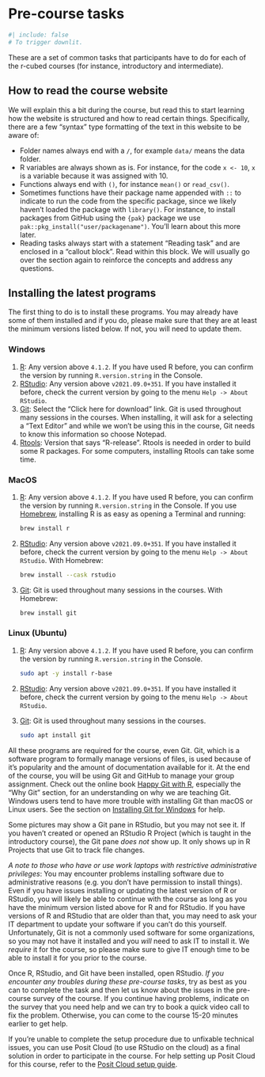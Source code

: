 # Pre-course tasks

```r
#| include: false
# To trigger downlit.
```

These are a set of common tasks that participants have to do for each of
the r-cubed courses (for instance, introductory and intermediate).

## How to read the course website {#reading-website}

We will explain this a bit during the course, but read this to start
learning how the website is structured and how to read certain things.
Specifically, there are a few "syntax" type formatting of the text in
this website to be aware of:

-   Folder names always end with a `/`, for example `data/` means the
    data folder.
-   R variables are always shown as is. For instance, for the code
    `x <- 10`, `x` is a variable because it was assigned with 10.
-   Functions always end with `()`, for instance `mean()` or
    `read_csv()`.
-   Sometimes functions have their package name appended with `::` to
    indicate to run the code from the specific package, since we likely
    haven't loaded the package with `library()`. For instance, to
    install packages from GitHub using the `{pak}` package we use
    `pak::pkg_install("user/packagename")`. You'll learn about this more
    later.
-   Reading tasks always start with a statement "Reading task" and are
    enclosed in a "callout block". Read within this block. We will
    usually go over the section again to reinforce the concepts and
    address any questions.

## Installing the latest programs {#installation-instructions}

The first thing to do is to install these programs. You may already have
some of them installed and if you do, please make sure that they are at
least the minimum versions listed below. If not, you will need to update
them.

::: panel-tabset
### Windows

1.  [R](https://cloud.r-project.org/bin/windows/base/): Any version
    above `4.1.2`. If you have used R before, you can confirm the
    version by running `R.version.string` in the Console.
2.  [RStudio](https://www.rstudio.com/products/rstudio/download/#download):
    Any version above `v2021.09.0+351`. If you have installed it before,
    check the current version by going to the menu
    `Help -> About RStudio`.
3.  [Git](https://git-scm.com/download/win): Select the "Click here for
    download" link. Git is used throughout many sessions in the courses.
    When installing, it will ask for a selecting a "Text Editor" and
    while we won't be using this in the course, Git needs to know this
    information so choose Notepad.
4.  [Rtools](https://cran.r-project.org/bin/windows/Rtools/): Version
    that says "R-release". Rtools is needed in order to build some R
    packages. For some computers, installing Rtools can take some time.

### MacOS

1.  [R](https://cloud.r-project.org/bin/macosx/): Any version above
    `4.1.2`. If you have used R before, you can confirm the version by
    running `R.version.string` in the Console. If you use
    [Homebrew](https://brew.sh/), installing R is as easy as opening a
    Terminal and running:

    ``` bash
    brew install r
    ```

2.  [RStudio](https://www.rstudio.com/products/rstudio/download/#download):
    Any version above `v2021.09.0+351`. If you have installed it before,
    check the current version by going to the menu
    `Help -> About RStudio`. With Homebrew:

    ``` bash
    brew install --cask rstudio
    ```

3.  [Git](https://git-scm.com/download/mac): Git is used throughout many
    sessions in the courses. With Homebrew:

    ``` bash
    brew install git
    ```

### Linux (Ubuntu)

1.  [R](https://cloud.r-project.org/bin/linux/ubuntu/): Any version
    above `4.1.2`. If you have used R before, you can confirm the
    version by running `R.version.string` in the Console.

    ``` bash
    sudo apt -y install r-base
    ```

2.  [RStudio](https://www.rstudio.com/products/rstudio/download/#download):
    Any version above `v2021.09.0+351`. If you have installed it before,
    check the current version by going to the menu
    `Help -> About RStudio`.

3.  [Git](https://git-scm.com/download/mac): Git is used throughout many
    sessions in the courses.

    ``` bash
    sudo apt install git
    ```
:::

All these programs are required for the course, even Git. Git, which is
a software program to formally manage versions of files, is used because
of it's popularity and the amount of documentation available for it. At
the end of the course, you will be using Git and GitHub to manage your
group assignment. Check out the online book [Happy Git with
R](https://happygitwithr.com/), especially the "Why Git" section, for an
understanding on why we are teaching Git. Windows users tend to have
more trouble with installing Git than macOS or Linux users. See the
section on [Installing Git for
Windows](https://happygitwithr.com/install-git.html#install-git-windows)
for help.

::: callout-note
Some pictures may show a Git pane in RStudio, but you may not see it. If
you haven't created or opened an RStudio R Project (which is taught in
the introductory course), the Git pane *does not* show up. It only shows
up in R Projects that use Git to track file changes.
:::

::: callout-note
*A note to those who have or use work laptops with restrictive
administrative privileges*: You may encounter problems installing
software due to administrative reasons (e.g. you don't have permission
to install things). Even if you have issues installing or updating the
latest version of R or RStudio, you will likely be able to continue with
the course as long as you have the minimum version listed above for R
and for RStudio. If you have versions of R and RStudio that are older
than that, you may need to ask your IT department to update your
software if you can't do this yourself. Unfortunately, Git is not a
commonly used software for some organizations, so you may not have it
installed and you *will* need to ask IT to install it. We *require* it
for the course, so please make sure to give IT enough time to be able to
install it for you prior to the course.
:::

Once R, RStudio, and Git have been installed, open RStudio. *If you
encounter any troubles during these pre-course tasks*, try as best as
you can to complete the task and then let us know about the issues in
the pre-course survey of the course. If you continue having problems,
indicate on the survey that you need help and we can try to book a quick
video call to fix the problem. Otherwise, you can come to the course
15-20 minutes earlier to get help.

If you're unable to complete the setup procedure due to unfixable
technical issues, you can use Posit Cloud (to use RStudio on the cloud)
as a final solution in order to participate in the course. For help
setting up Posit Cloud for this course, refer to the [Posit Cloud setup
guide](posit-cloud.qmd).

